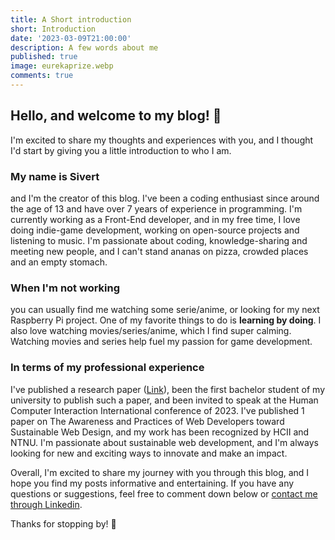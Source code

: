```yaml
---
title: A Short introduction
short: Introduction
date: '2023-03-09T21:00:00'
description: A few words about me
published: true
image: eurekaprize.webp
comments: true
---
```


## Hello, and welcome to my blog! :wave:

I'm excited to share my thoughts and experiences with you, and I thought I'd start by giving you a little introduction to who I am.

### My name is Sivert

and I'm the creator of this blog. I've been a coding enthusiast since around the age of 13 and have over 7 years of experience in programming. I'm currently working as a Front-End developer, and in my free time, I love doing indie-game development, working on open-source projects and listening to music. I'm passionate about coding, knowledge-sharing and meeting new people, and I can't stand ananas on pizza, crowded places and an empty stomach.

### When I'm not working

you can usually find me watching some serie/anime, or looking for my next Raspberry Pi project. One of my favorite things to do is **learning by doing**. I also love watching movies/series/anime, which I find super calming. Watching movies and series help fuel my passion for game development.

### In terms of my professional experience

I've published a research paper ([Link](https://orcid.org/0000-0001-7555-2983)), been the first bachelor student of my university to publish such a paper, and been invited to speak at the Human Computer Interaction International conference of 2023. I've published 1 paper on The Awareness and Practices of Web Developers toward Sustainable Web Design, and my work has been recognized by HCII and NTNU. I'm passionate about sustainable web development, and I'm always looking for new and exciting ways to innovate and make an impact.

Overall, I'm excited to share my journey with you through this blog, and I hope you find my posts informative and entertaining. If you have any questions or suggestions, feel free to comment down below or [contact me through Linkedin](https://www.linkedin.com/in/sivertgullberghansen/). 

Thanks for stopping by! :wave: